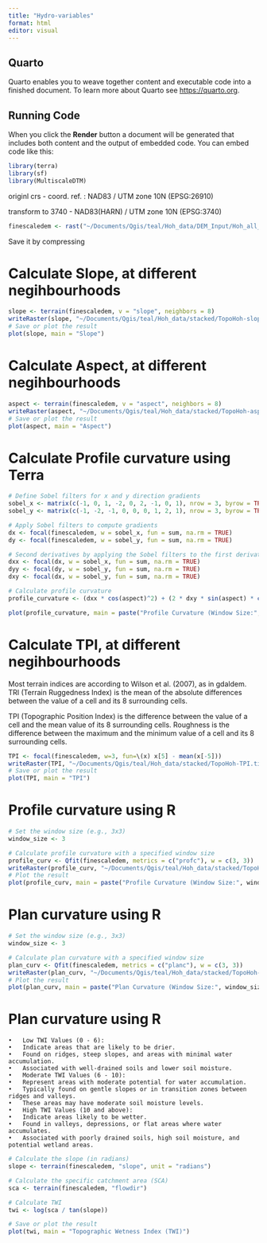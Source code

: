 ```yaml
---
title: "Hydro-variables"
format: html
editor: visual
---
```


## Quarto

Quarto enables you to weave together content and executable code into a finished document. To learn more about Quarto see <https://quarto.org>.

## Running Code

When you click the **Render** button a document will be generated that includes both content and the output of embedded code. You can embed code like this:

```r
library(terra)
library(sf)
library(MultiscaleDTM)
```

originl crs - coord. ref. : NAD83 / UTM zone 10N (EPSG:26910)

transform to 3740  - NAD83(HARN) / UTM zone 10N (EPSG:3740)

```r
finescaledem <- rast("~/Documents/Qgis/teal/Hoh_data/DEM_Input/Hoh_all_DTM_NAD83_4m_v2_clip.tif")  %>% terra::project("EPSG:3740")
```

Save it by compressing

# Calculate Slope, at different negihbourhoods

```r
slope <- terrain(finescaledem, v = "slope", neighbors = 8)
writeRaster(slope, "~/Documents/Qgis/teal/Hoh_data/stacked/TopoHoh-slope.tif",  gdal=c("COMPRESS=LZW"))
# Save or plot the result
plot(slope, main = "Slope")
```


# Calculate Aspect, at different negihbourhoods

```r
aspect <- terrain(finescaledem, v = "aspect", neighbors = 8)
writeRaster(aspect, "~/Documents/Qgis/teal/Hoh_data/stacked/TopoHoh-aspect.tif",  gdal=c("COMPRESS=LZW"),overwrite=TRUE)
# Save or plot the result
plot(aspect, main = "Aspect")
```

# Calculate Profile curvature using Terra
```r
# Define Sobel filters for x and y direction gradients
sobel_x <- matrix(c(-1, 0, 1, -2, 0, 2, -1, 0, 1), nrow = 3, byrow = TRUE)
sobel_y <- matrix(c(-1, -2, -1, 0, 0, 0, 1, 2, 1), nrow = 3, byrow = TRUE)

# Apply Sobel filters to compute gradients
dx <- focal(finescaledem, w = sobel_x, fun = sum, na.rm = TRUE)
dy <- focal(finescaledem, w = sobel_y, fun = sum, na.rm = TRUE)

# Second derivatives by applying the Sobel filters to the first derivatives
dxx <- focal(dx, w = sobel_x, fun = sum, na.rm = TRUE)
dyy <- focal(dy, w = sobel_y, fun = sum, na.rm = TRUE)
dxy <- focal(dx, w = sobel_y, fun = sum, na.rm = TRUE)

# Calculate profile curvature
profile_curvature <- (dxx * cos(aspect)^2) + (2 * dxy * sin(aspect) * cos(aspect)) + (dyy * sin(aspect)^2)

plot(profile_curvature, main = paste("Profile Curvature (Window Size:", window_size, "x", window_size, ")"))
```

# Calculate TPI, at different negihbourhoods

Most terrain indices are according to Wilson et al. (2007), as in gdaldem. TRI (Terrain Ruggedness Index) is the mean of the absolute differences between the value of a cell and its 8 surrounding cells.

TPI (Topographic Position Index) is the difference between the value of a cell and the mean value of its 8 surrounding cells. Roughness is the difference between the maximum and the minimum value of a cell and its 8 surrounding cells.

```r
TPI <- focal(finescaledem, w=3, fun=\(x) x[5] - mean(x[-5]))
writeRaster(TPI, "~/Documents/Qgis/teal/Hoh_data/stacked/TopoHoh-TPI.tif",  gdal=c("COMPRESS=LZW"))
# Save or plot the result
plot(TPI, main = "TPI")
```

# Profile curvature using R

```r
# Set the window size (e.g., 3x3)
window_size <- 3

# Calculate profile curvature with a specified window size
profile_curv <- Qfit(finescaledem, metrics = c("profc"), w = c(3, 3))
writeRaster(profile_curv, "~/Documents/Qgis/teal/Hoh_data/stacked/TopoHoh-profc.tif",  gdal=c("COMPRESS=LZW"))
# Plot the result
plot(profile_curv, main = paste("Profile Curvature (Window Size:", window_size, "x", window_size, ")"))
```

# Plan curvature using R

```r
# Set the window size (e.g., 3x3)
window_size <- 3

# Calculate plan curvature with a specified window size
plan_curv <- Qfit(finescaledem, metrics = c("planc"), w = c(3, 3))
writeRaster(plan_curv, "~/Documents/Qgis/teal/Hoh_data/stacked/TopoHoh-planc.tif",  gdal=c("COMPRESS=LZW"))
# Plot the result
plot(plan_curv, main = paste("Plan Curvature (Window Size:", window_size, "x", window_size, ")"))
```


# Plan curvature using R

	•	Low TWI Values (0 - 6):
	•	Indicate areas that are likely to be drier.
	•	Found on ridges, steep slopes, and areas with minimal water accumulation.
	•	Associated with well-drained soils and lower soil moisture.
	•	Moderate TWI Values (6 - 10):
	•	Represent areas with moderate potential for water accumulation.
	•	Typically found on gentle slopes or in transition zones between ridges and valleys.
	•	These areas may have moderate soil moisture levels.
	•	High TWI Values (10 and above):
	•	Indicate areas likely to be wetter.
	•	Found in valleys, depressions, or flat areas where water accumulates.
	•	Associated with poorly drained soils, high soil moisture, and potential wetland areas.
```r


# Calculate the slope (in radians)
slope <- terrain(finescaledem, "slope", unit = "radians")

# Calculate the specific catchment area (SCA)
sca <- terrain(finescaledem, "flowdir")

# Calculate TWI
twi <- log(sca / tan(slope))

# Save or plot the result
plot(twi, main = "Topographic Wetness Index (TWI)")
```